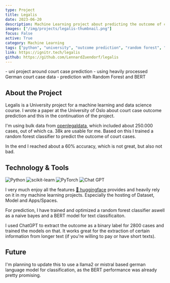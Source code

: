 ```yaml
---
type: Project
title: Legalis
date: 2023-06-20
description: Machine Learning project about predicting the outcome of court cases in Germany.
images: ["/img/projects/legalis-thumbnail.png"]
focus: False
active: True
category: Machine Learning
tags: ["python", "university", "outcome prediction", "random forest", "BERT"]
link: https://ignitr.tech/legalis
github: https://github.com/LennardZuendorf/legalis
---
```


<Callout>
    - uni project around court case prediction
    - using heavily processed German court case data
    - prediction with Random Forest and BERT
</Callout>

## About the Project

Legalis is a University project for a machine learning and data science course. I wrote a paper at the University of Oslo about court case outcome prediction and this in the continuation of the project.

I'm using bulk data from [openlegaldata](https:\openlegaldata.io), which included about 250.000 cases, out of which ca. 38k are usable for me. Based on this I trained a random forest classifier to predict the outcome of court cases.

In the end I reached about a 60% accuracy, which is not great, but also not bad.

## Technology & Tools

<ProjectTech>
    <img src="https://img.shields.io/badge/python-3776AB?style=for-the-badge&logo=python&logoColor=white" alt="Python" className="rounded-sm" />
    <img src="https://img.shields.io/badge/scikit--learn-%23F7931E.svg?style=for-the-badge&logo=scikit-learn&logoColor=white" alt="scikit-learn" className="rounded-sm" />
    <img src="https://custom-icon-badges.demolab.com/badge/transformers-6B7280?style=for-the-badge&logoColor=black&logo=transformers" alt="PyTorch" className="rounded-sm" />
    <img src="https://img.shields.io/badge/chatGPT-74aa9c?style=for-the-badge&logo=openai&logoColor=white" alt="Chat GPT" className="rounded-sm" />
</ProjectTech>

I very much enjoy all the features [🤗 huggingface](https://huggingface.co/) provides and heavily rely on it in my machine learning projects. Especially the hosting of Dataset, Model and Apps/Spaces.

For prediction, I have trained and optimized a random forest classifier aswell as a naive bayes and a BERT model for text classificaiton.

I used ChatGPT to extract the outcome as a binary label for 2800 cases and trained the models on that. It works great for the extraction of certain information from longer text (if you're willing to pay or have short texts).

## Future

I'm planning to update this to use a llama2 or mistral based german language model for classification, as the BERT performance was already pretty promising.